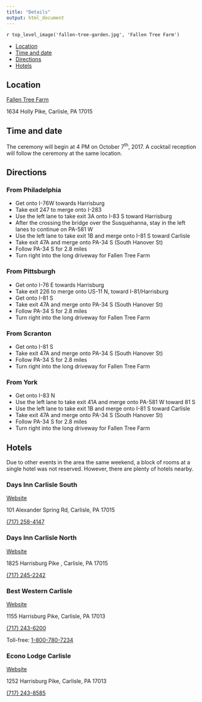 ```yaml
---
title: "Details"
output: html_document
---
```


`r top_level_image('fallen-tree-garden.jpg', 'Fallen Tree Farm')`

-   [Location](#location)
-   [Time and date](#time-and-date)
-   [Directions](#directions)
-   [Hotels](#hotels)

## Location

[Fallen Tree Farm](http://www.fallentreefarm.com/)

1634 Holly Pike, Carlisle, PA 17015

## Time and date

The ceremony will begin at 4 PM on October 7^th^, 2017. A cocktail reception
will follow the ceremony at the same location.

## Directions

### From Philadelphia

-   Get onto I-76W towards Harrisburg
-   Take exit 247 to merge onto I-283
-   Use the left lane to take exit 3A onto I-83 S toward Harrisburg
-   After the crossing the bridge over the Susquehanna, stay in the left lanes
    to continue on PA-581 W
-   Use the left lane to take exit 1B and merge onto I-81 S toward Carlisle
-   Take exit 47A and merge onto PA-34 S (South Hanover St)
-   Follow PA-34 S for 2.8 miles
-   Turn right into the long driveway for Fallen Tree Farm

### From Pittsburgh

-   Get onto I-76 E towards Harrisburg
-   Take exit 226 to merge onto US-11 N, toward I-81/Harrisburg
-   Get onto I-81 S
-   Take exit 47A and merge onto PA-34 S (South Hanover St)
-   Follow PA-34 S for 2.8 miles
-   Turn right into the long driveway for Fallen Tree Farm

### From Scranton

-   Get onto I-81 S
-   Take exit 47A and merge onto PA-34 S (South Hanover St)
-   Follow PA-34 S for 2.8 miles
-   Turn right into the long driveway for Fallen Tree Farm

### From York

-   Get onto I-83 N
-   Use the left lane to take exit 41A and merge onto PA-581 W toward 81 S
-   Use the left lane to take exit 1B and merge onto I-81 S toward Carlisle
-   Take exit 47A and merge onto PA-34 S (South Hanover St)
-   Follow PA-34 S for 2.8 miles
-   Turn right into the long driveway for Fallen Tree Farm

## Hotels

Due to other events in the area the same weekend, a block of rooms at a single
hotel was not reserved. However, there are plenty of hotels nearby.

### Days Inn Carlisle South

[Website](https://www.wyndhamhotels.com/days-inn/carlisle-pennsylvania/days-inn-carlisle-south/overview)

101 Alexander Spring Rd, Carlisle, PA 17015

[(717) 258-4147](tel:1-717-258-4147)

### Days Inn Carlisle North

[Website](https://www.wyndhamhotels.com/days-inn/carlisle-pennsylvania/days-inn-carlisle-north/overview)

1825 Harrisburg Pike , Carlisle, PA 17015

[(717) 245-2242](tel:1-717-245-2242)

### Best Western Carlisle

[Website](https://www.bestwestern.com/en_US/book/hotel-details.39105.html)

1155 Harrisburg Pike, Carlisle, PA 17013

[(717) 243-6200](tel:1-717-243-6200)

Toll-free: [1-800-780-7234](tel:1-800-780-7234)

### Econo Lodge Carlisle

[Website](https://www.choicehotels.com/pennsylvania/carlisle/econo-lodge-hotels/pa655)

1252 Harrisburg Pike, Carlisle, PA 17013

[(717) 243-8585](tel:1-717-243-8585)
